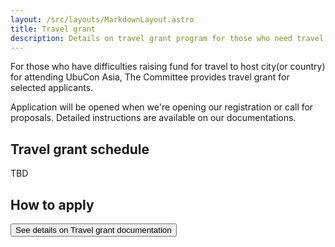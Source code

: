 ```yaml
---
layout: /src/layouts/MarkdownLayout.astro
title: Travel grant
description: Details on travel grant program for those who need travel funding support
---
```


For those who have difficulties raising fund for travel to host city(or country) for attending UbuCon Asia, The Committee provides travel grant for selected applicants.

Application will be opened when we're opening our registration or call for proposals. Detailed instructions are available on our documentations.

## Travel grant schedule
TBD

## How to apply
<Button element="a" href="https://2024.ubucon.asia/venue-and-travel/travel-grant/"> See details on Travel grant documentation </Button> 